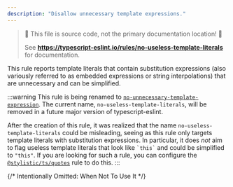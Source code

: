 ```yaml
---
description: "Disallow unnecessary template expressions."
---
```



> 🛑 This file is source code, not the primary documentation location! 🛑
>
> See **https://typescript-eslint.io/rules/no-useless-template-literals** for documentation.

This rule reports template literals that contain substitution expressions (also variously referred to as embedded expressions or string interpolations) that are unnecessary and can be simplified.

:::warning
This rule is being renamed to [`no-unnecessary-template-expression`](./no-unnecessary-template-expression.mdx).
The current name, `no-useless-template-literals`, will be removed in a future major version of typescript-eslint.

After the creation of this rule, it was realized that the name `no-useless-template-literals` could be misleading, seeing as this rule only targets template literals with substitution expressions.
In particular, it does _not_ aim to flag useless template literals that look like `` `this` `` and could be simplified to `"this"`.
If you are looking for such a rule, you can configure the [`@stylistic/ts/quotes`](https://eslint.style/rules/ts/quotes) rule to do this.
:::

{/* Intentionally Omitted: When Not To Use It */}
